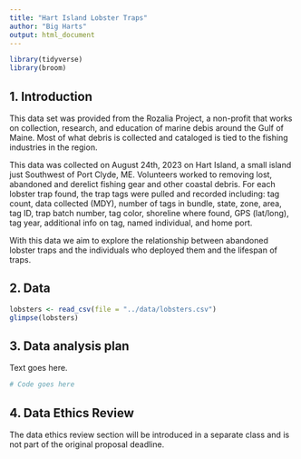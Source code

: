 ```yaml
---
title: "Hart Island Lobster Traps"
author: "Big Harts"
output: html_document
---
```


```r
library(tidyverse)
library(broom)

```

## 1. Introduction

This data set was provided from the Rozalia Project, a non-profit that works on collection, research, and education of marine debis around the Gulf of Maine. Most of what debris is collected and cataloged is tied to the fishing industries in the region.

This data was collected on August 24th, 2023 on Hart Island, a small island just
Southwest of Port Clyde, ME. Volunteers worked to  removing lost, abandoned and derelict fishing gear and other coastal debris. For each lobster trap found, the trap tags were pulled and recorded including: tag count, data collected (MDY), number of tags in bundle, state, zone, area, tag ID, trap batch number, tag color, shoreline where found, GPS (lat/long), tag year, additional info on tag, named individual, and home port. 

With this data we aim to explore the relationship between abandoned lobster traps and the individuals who deployed them and the lifespan of traps. 

## 2. Data

```r
lobsters <- read_csv(file = "../data/lobsters.csv")
glimpse(lobsters)
```

## 3. Data analysis plan

Text goes here.


```r
# Code goes here
```


## 4. Data Ethics Review

The data ethics review section will be introduced in a separate class and is not part of the original proposal deadline.

